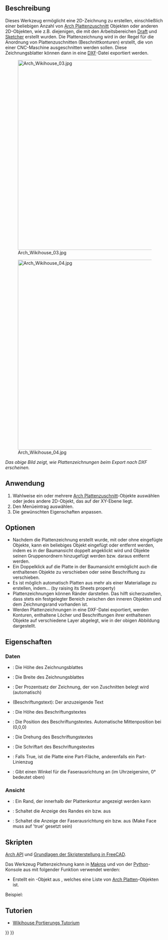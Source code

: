 <languages/>

{{Docnav/de
|[[Arch_Panel_Cut/de|Plattenzuschnitt]]
|[[Arch_Nest/de|Verschachteln]]
|[[BIM_Workbench|BIM]]
|IconL=Arch_Panel_Cut.svg
|IconR=Arch_Nest.svg
|IconC=Workbench_BIM.svg 
}}

{{VeryImportantMessage|DIESER BEFEHL IST BESTANDTEIL DES INTEGRIERTEN ARBEITSBEREICHS [[BIM_Workbench/de|BIM]] IN V1.0<br>
Diese Seite wurde für diese Version aktualisiert.}}

{{GuiCommand/de
|Name=Arch Panel Sheet
|Name/de=Arch Panel Plattenzeichnung
|MenuLocation=Utils → Plattenwerkzeuge → Plattenzeichnung
|Workbenches=[[BIM_Workbench/de|BIM]]
|Version=0.17
|SeeAlso=[[Arch_Panel/de|Arch Platte]], [[Arch_Panel_Cut/de|Arch Plattenzuschnitt]], [[Arch_Nest/de|Arch Verschachteln]]
}}

<span id="Description"></span>
==Beschreibung==

Dieses Werkzeug ermöglicht eine 2D-Zeichnung zu erstellen, einschließlich einer beliebigen Anzahl von [[Arch_Panel_Cut/de|Arch Plattenzuschnitt]] Objekten oder anderen 2D-Objekten, wie z.B. diejenigen, die mit den Arbeitsbereichen [[Draft_Workbench/de|Draft]] und [[Sketcher_Workbench/de|Sketcher]] erstellt wurden. Die Plattenzeichnung wird in der Regel für die Anordnung von Plattenzuschnitten (Beschnittkonturen) erstellt, die von einer CNC-Maschine ausgeschnitten werden sollen. Diese Zeichnungsblatter können dann in eine [[Draft_DXF/de|DXF]]-Datei exportiert werden.

[[Image:Arch Wikihouse 03.jpg|600px]] 

[[Image:Arch Wikihouse 04.jpg|600px]] 

''Das obige Bild zeigt, wie Plattenzeichnungen beim Export nach DXF erscheinen.''

<span id="Usage"></span>
==Anwendung==

# Wahlweise ein oder mehrere [[Arch_Panel_Cut/de|Arch Plattenzuschnitt]]-Objekte auswählen oder jedes andere 2D-Objekt, das auf der XY-Ebene liegt.
# Den Menüeintrag  {{MenuCommand|Utils → Plattenwerkzeuge → [[Image:Arch_Panel_Sheet.svg|16px]] Plattenzeichnung}} auswählen.
# Die gewünschten Eigenschaften anpassen.

<span id="Options"></span>
==Optionen==

* Nachdem die Plattenzeichnung erstellt wurde, mit oder ohne eingefügte Objekte, kann ein beliebiges Objekt eingefügt oder entfernt werden, indem es in der Baumansicht doppelt angeklickt wird und Objekte seinen Gruppenordnern hinzugefügt werden bzw. daraus entfernt werden.
* Ein Doppelklick auf die Platte in der Baumansicht ermöglicht auch die enthaltenen Objekte zu verschieben oder seine Beschriftung zu verschieben.
* Es ist möglich automatisch Platten aus mehr als einer Materiallage zu erstellen, indem... (by raising its Sheets property)
* Plattenzeichnungen können Ränder darstellen. Das hilft sicherzustellen, dass stets ein festgelegter Bereich zwischen den inneren Objekten und dem Zeichnungsrand vorhanden ist.
* Werden Plattenzeichnungen in eine DXF-Datei exportiert, werden Konturen, enthaltene Löcher und Beschriftungen ihrer enthaltenen Objekte auf verschiedene Layer abgelegt, wie in der obigen Abbildung dargestellt.

<span id="Properties"></span>
==Eigenschaften==

<span id="Data"></span>
===Daten===

* {{PropertyData/de|Height}}: Die Höhe des Zeichnungsblattes
* {{PropertyData/de|Width}}: Die Breite des Zeichnungsblattes
* {{PropertyData/de|Fill Ratio}}: Der Prozentsatz der Zeichnung, der von Zuschnitten belegt wird (automatisch)
* {{PropertyData/de|Tag Text}} (Beschriftungstext): Der anzuzeigende Text
* {{PropertyData/de|Tag Size}}: Die Höhe des Beschriftungstextes
* {{PropertyData/de|Tag Position}}: Die Position des Beschriftungstextes. Automatische Mittenposition bei (0,0,0)
* {{PropertyData/de|Tag Rotation}}: Die Drehung des Beschriftungstextes
* {{PropertyData/de|Font File}}: Die Schriftart des Beschriftungstextes
* {{PropertyData/de|Make Face}}: Falls True, ist die Platte eine Part-Fläche, anderenfalls ein Part-Linienzug
* {{PropertyData/de|Grain Direction}}: Gibt einen Winkel für die Faserausrichtung an (im Uhrzeigersinn, 0° bedeutet oben)

<span id="View"></span>
===Ansicht===

* {{PropertyView/de|Margin}}: Ein Rand, der innerhalb der Plattenkontur angezeigt werden kann
* {{PropertyView/de|Show Margin}}: Schaltet die Anzeige des Randes ein bzw. aus
* {{PropertyView/de|Show Grain}}: Schaltet die Anzeige der Faserausrichtung ein bzw. aus (Make Face muss auf 'true' gesetzt sein)

<span id="Scripting"></span>
==Skripten==

{{Emphasis|Siehe auch:}} [[Arch_API/de|Arch API]] und [[FreeCAD_Scripting_Basics/de|Grundlagen der Skripterstellung in FreeCAD]].

Das Werkzeug Plattenzeichnung kann in [[Macros/de|Makros]] und von der [[Python/de|Python]]-Konsole aus mit folgender Funktion verwendet werden:

{{Code|code=
Sheet = makePanelSheet(panels=[], name="PanelSheet")
}}

* Erstellt ein {{incode|Sheet}}-Objekt aus {{incode|panels}}, welches eine Liste von [[Arch Panel|Arch Platte]]n-Objekten ist.

Beispiel:

{{Code|code=
import FreeCAD, Draft, Arch

Rect = Draft.makeRectangle(500, 200)
Polygon = Draft.makePolygon(5, 750)

p1 = FreeCAD.Vector(1000, 0, 0)
p2 = FreeCAD.Vector(2000, 400, 0)
p3 = FreeCAD.Vector(1250, 800, 0)
Wire = Draft.makeWire([p1, p2, p3], closed=True)

Panel1 = Arch.makePanel(Rect, thickness=36)
Panel2 = Arch.makePanel(Polygon, thickness=36)
Panel3 = Arch.makePanel(Wire, thickness=36)
FreeCAD.ActiveDocument.recompute()

Cut1 = Arch.makePanelCut(Panel1)
Cut2 = Arch.makePanelCut(Panel2)
Cut3 = Arch.makePanelCut(Panel3)
Cut1.ViewObject.LineWidth = 3
Cut2.ViewObject.LineWidth = 3
Cut3.ViewObject.LineWidth = 3
FreeCAD.ActiveDocument.recompute()

Sheet = Arch.makePanelSheet([Cut1, Cut2, Cut3])
}}

<span id="Tutorials"></span>
== Tutorien ==

* [[Wikihouse_porting_tutorial/de|Wikihouse Portierungs Tutorium]]


{{Docnav/de
|[[Arch_Panel_Cut/de|Plattenzuschnitt]]
|[[Arch_Nest/de|Verschachteln]]
|[[BIM_Workbench|BIM]]
|IconL=Arch_Panel_Cut.svg
|IconR=Arch_Nest.svg
|IconC=Workbench_BIM.svg 
}}

{{BIM_Tools_navi{{#translation:}}}}
{{Userdocnavi{{#translation:}}}}